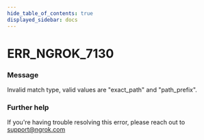```yaml
---
hide_table_of_contents: true
displayed_sidebar: docs
---
```



# ERR_NGROK_7130

### Message
Invalid match type, valid values are "exact_path" and "path_prefix".

<ErrorDetails error='err_ngrok_7130' />


### Further help
If you're having trouble resolving this error, please reach out to [support@ngrok.com](mailto:support@ngrok.com?subject=Help%20with%20ERR_NGROK_7130)

